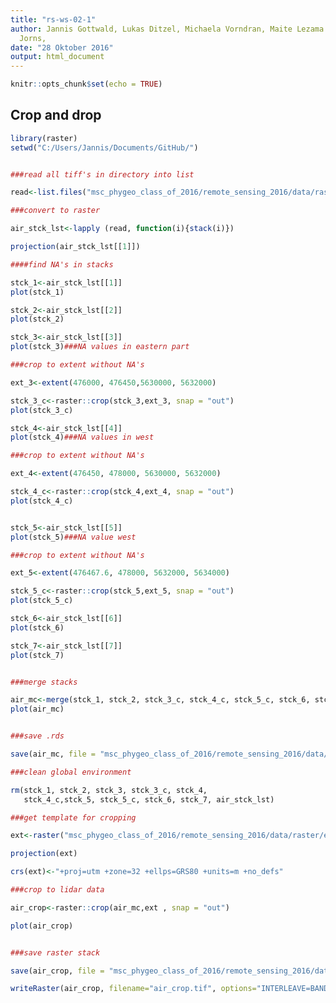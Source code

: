 ```yaml
---
title: "rs-ws-02-1"
author: Jannis Gottwald, Lukas Ditzel, Michaela Vorndran, Maite Lezama Valdez, Alexander
  Jorns,
date: "28 Oktober 2016"
output: html_document
---
```


```r
knitr::opts_chunk$set(echo = TRUE)
```

## Crop and drop



```r
library(raster)
setwd("C:/Users/Jannis/Documents/GitHub/")


###read all tiff's in directory into list

read<-list.files("msc_phygeo_class_of_2016/remote_sensing_2016/data/raster/474000_5630000/", recursive=TRUE, pattern=glob2rx("*.tif"), full.names=TRUE)

###convert to raster

air_stck_lst<-lapply (read, function(i){stack(i)})

projection(air_stck_lst[[1]])

####find NA's in stacks

stck_1<-air_stck_lst[[1]]
plot(stck_1)

stck_2<-air_stck_lst[[2]]
plot(stck_2)

stck_3<-air_stck_lst[[3]]
plot(stck_3)###NA values in eastern part 

###crop to extent without NA's

ext_3<-extent(476000, 476450,5630000, 5632000)

stck_3_c<-raster::crop(stck_3,ext_3, snap = "out")
plot(stck_3_c)

stck_4<-air_stck_lst[[4]]
plot(stck_4)###NA values in west

###crop to extent without NA's

ext_4<-extent(476450, 478000, 5630000, 5632000)

stck_4_c<-raster::crop(stck_4,ext_4, snap = "out")
plot(stck_4_c)


stck_5<-air_stck_lst[[5]]
plot(stck_5)###NA value west

###crop to extent without NA's

ext_5<-extent(476467.6, 478000, 5632000, 5634000)

stck_5_c<-raster::crop(stck_5,ext_5, snap = "out")
plot(stck_5_c)

stck_6<-air_stck_lst[[6]]
plot(stck_6)

stck_7<-air_stck_lst[[7]]
plot(stck_7)


###merge stacks

air_mc<-merge(stck_1, stck_2, stck_3_c, stck_4_c, stck_5_c, stck_6, stck_7, fun=mean)
plot(air_mc)


###save .rds

save(air_mc, file = "msc_phygeo_class_of_2016/remote_sensing_2016/data/raster/air_mc.rds")

###clean global environment

rm(stck_1, stck_2, stck_3, stck_3_c, stck_4,
   stck_4_c,stck_5, stck_5_c, stck_6, stck_7, air_stck_lst)

###get template for cropping

ext<-raster("msc_phygeo_class_of_2016/remote_sensing_2016/data/raster/ext.tif")

projection(ext)

crs(ext)<-"+proj=utm +zone=32 +ellps=GRS80 +units=m +no_defs"

###crop to lidar data

air_crop<-raster::crop(air_mc,ext , snap = "out")

plot(air_crop)


###save raster stack

save(air_crop, file = "msc_phygeo_class_of_2016/remote_sensing_2016/data/raster/air_crop.rds")

writeRaster(air_crop, filename="air_crop.tif", options="INTERLEAVE=BAND", overwrite=TRUE)



```

